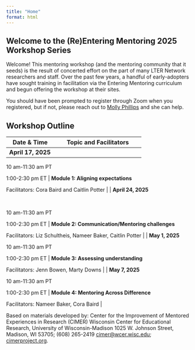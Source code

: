 ```yaml
---
title: "Home"
format: html
---
```


## Welcome to the (Re)Entering Mentoring 2025 Workshop Series
Welcome! This mentoring workshop (and the mentoring community that it seeds) is the result of concerted effort on the part of many LTER Network researchers and staff. Over the past few years, a handful of early-adopters have sought training in facilitation via the Entering Mentoring curriculum and begun offering the workshop at their sites. 

You should have been prompted to register through Zoom when you registered, but if not, please reach out to [Molly Phillips](mailto:mphillips@nceas.ucsb.edu) and she can help. 

## Workshop Outline
| Date & Time                                                  | Topic and Facilitators                                                                                       |
| ------------------------------------------------------------ | ------------------------------------------------------------------------------------------------------------ |
| **April 17, 2025**

10 am-11:30 am PT

1:00-2:30 pm ET       | **Module 1: Aligning expectations**

Facilitators: Cora Baird and Caitlin Potter                             |
| **April 24, 2025**

<br>

10 am-11:30 am PT

1:00-2:30 pm ET | **Module 2: Communication/Mentoring challenges**

Facilitators: Liz Schultheis, Nameer Baker, Caitlin Potter |
| **May 1, 2025**

10 am-11:30 am PT 

1:00-2:30 pm ET         | **Module 3: Assessing understanding**

Facilitators: Jenn Bowen, Marty Downs                                 |
| **May 7, 2025**

10 am-11:30 am PT 

1:00-2:30 pm ET         | **Module 4: Mentoring Across Difference**

Facilitators: Nameer Baker, Cora Baird                            |


Based on materials developed by: Center for the Improvement of Mentored Experiences in Research (CIMER) Wisconsin Center for Educational Research, University of Wisconsin-Madison 1025 W. Johnson Street, Madison, WI 53705; (608) 265-2419 [cimer@wcer.wisc.edu](cimer@wcer.wisc.edu); [cimerproject.org](https://cimerproject.org/).
